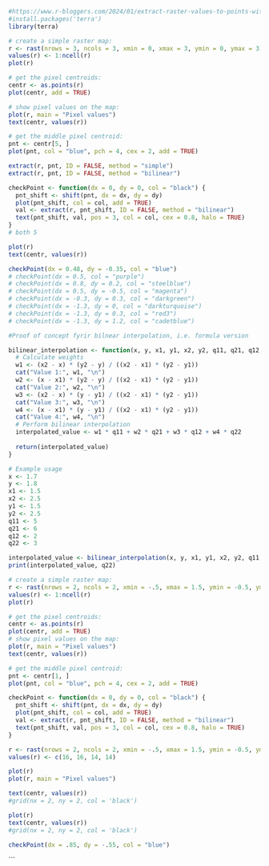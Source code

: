 
```r
#https://www.r-bloggers.com/2024/01/extract-raster-values-to-points-with-bilinear-interpolation/
#install.packages('terra')
library(terra)
```
```r

# create a simple raster map:
r <- rast(nrows = 3, ncols = 3, xmin = 0, xmax = 3, ymin = 0, ymax = 3)
values(r) <- 1:ncell(r)
plot(r)

# get the pixel centroids:
centr <- as.points(r)
plot(centr, add = TRUE)

# show pixel values on the map:
plot(r, main = "Pixel values")
text(centr, values(r))

# get the middle pixel centroid:
pnt <- centr[5, ]
plot(pnt, col = "blue", pch = 4, cex = 2, add = TRUE)

extract(r, pnt, ID = FALSE, method = "simple")
extract(r, pnt, ID = FALSE, method = "bilinear")
```
```r
checkPoint <- function(dx = 0, dy = 0, col = "black") {
  pnt_shift <- shift(pnt, dx = dx, dy = dy)
  plot(pnt_shift, col = col, add = TRUE)
  val <- extract(r, pnt_shift, ID = FALSE, method = "bilinear")
  text(pnt_shift, val, pos = 3, col = col, cex = 0.8, halo = TRUE)
}
# both 5
```

```r
plot(r)
text(centr, values(r))

checkPoint(dx = 0.48, dy = -0.35, col = "blue")
# checkPoint(dx = 0.5, col = "purple")
# checkPoint(dx = 0.8, dy = 0.2, col = "steelblue")
# checkPoint(dx = 0.5, dy = -0.5, col = "magenta")
# checkPoint(dx = -0.3, dy = 0.3, col = "darkgreen")
# checkPoint(dx = -1.3, dy = 0, col = "darkturquoise")
# checkPoint(dx = -1.3, dy = 0.3, col = "red3")
# checkPoint(dx = -1.3, dy = 1.2, col = "cadetblue")
```

```r
#Proof of concept fyrir bilnear interpolation, i.e. formula version

bilinear_interpolation <- function(x, y, x1, y1, x2, y2, q11, q21, q12, q22) {
  # Calculate weights
  w1 <- (x2 - x) * (y2 - y) / ((x2 - x1) * (y2 - y1))
  cat("Value 1:", w1, "\n")
  w2 <- (x - x1) * (y2 - y) / ((x2 - x1) * (y2 - y1))
  cat("Value 2:", w2, "\n")
  w3 <- (x2 - x) * (y - y1) / ((x2 - x1) * (y2 - y1))
  cat("Value 3:", w3, "\n")
  w4 <- (x - x1) * (y - y1) / ((x2 - x1) * (y2 - y1))
  cat("Value 4:", w4, "\n")
  # Perform bilinear interpolation
  interpolated_value <- w1 * q11 + w2 * q21 + w3 * q12 + w4 * q22
  
  return(interpolated_value)
}

# Example usage
x <- 1.7
y <- 1.8
x1 <- 1.5
x2 <- 2.5
y1 <- 1.5
y2 <- 2.5
q11 <- 5
q21 <- 6
q12 <- 2
q22 <- 3

interpolated_value <- bilinear_interpolation(x, y, x1, y1, x2, y2, q11, q21, q12, q22)
print(interpolated_value, q22)


```
```r
# create a simple raster map:
r <- rast(nrows = 2, ncols = 2, xmin = -.5, xmax = 1.5, ymin = -0.5, ymax = 1.5)
values(r) <- 1:ncell(r)
plot(r)

# get the pixel centroids:
centr <- as.points(r)
plot(centr, add = TRUE)
# show pixel values on the map:
plot(r, main = "Pixel values")
text(centr, values(r))

# get the middle pixel centroid:
pnt <- centr[1, ]
plot(pnt, col = "blue", pch = 4, cex = 2, add = TRUE)
```


```r
checkPoint <- function(dx = 0, dy = 0, col = "black") {
  pnt_shift <- shift(pnt, dx = dx, dy = dy)
  plot(pnt_shift, col = col, add = TRUE)
  val <- extract(r, pnt_shift, ID = FALSE, method = "bilinear")
  text(pnt_shift, val, pos = 3, col = col, cex = 0.8, halo = TRUE)
}
```

```r
r <- rast(nrows = 2, ncols = 2, xmin = -.5, xmax = 1.5, ymin = -0.5, ymax = 1.5)
values(r) <- c(16, 16, 14, 14)

plot(r)
plot(r, main = "Pixel values")

text(centr, values(r))
#grid(nx = 2, ny = 2, col = 'black')


```

```r
plot(r)
text(centr, values(r))
#grid(nx = 2, ny = 2, col = 'black')

checkPoint(dx = .85, dy = -.55, col = "blue")
```
```

